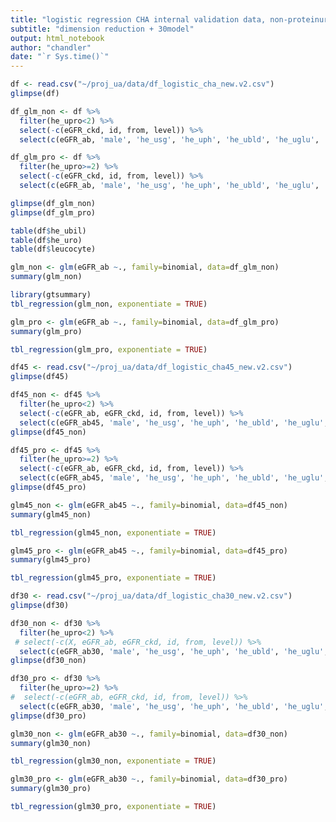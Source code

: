 ```yaml
---
title: "logistic regression CHA internal validation data, non-proteinuria vs proteinuria // real testset and remove duplicated cases and set levels"
subtitle: "dimension reduction + 30model"
output: html_notebook
author: "chandler"
date: "`r Sys.time()`"
---
```



```r
df <- read.csv("~/proj_ua/data/df_logistic_cha_new.v2.csv")
glimpse(df)

df_glm_non <- df %>%
  filter(he_upro<2) %>%
  select(-c(eGFR_ckd, id, from, level)) %>%
  select(c(eGFR_ab, 'male', 'he_usg', 'he_uph', 'he_ubld', 'he_uglu', 'he_upro', 'age'))

df_glm_pro <- df %>%
  filter(he_upro>=2) %>%
  select(-c(eGFR_ckd, id, from, level)) %>%
  select(c(eGFR_ab, 'male', 'he_usg', 'he_uph', 'he_ubld', 'he_uglu', 'he_upro', 'age'))

glimpse(df_glm_non)
glimpse(df_glm_pro)

table(df$he_ubil)
table(df$he_uro)
table(df$leucocyte)
```

```r
glm_non <- glm(eGFR_ab ~., family=binomial, data=df_glm_non)
summary(glm_non)

library(gtsummary)
tbl_regression(glm_non, exponentiate = TRUE)
```
```r
glm_pro <- glm(eGFR_ab ~., family=binomial, data=df_glm_pro)
summary(glm_pro)

tbl_regression(glm_pro, exponentiate = TRUE)
```


```r
df45 <- read.csv("~/proj_ua/data/df_logistic_cha45_new.v2.csv")
glimpse(df45)

df45_non <- df45 %>%
  filter(he_upro<2) %>%
  select(-c(eGFR_ab, eGFR_ckd, id, from, level)) %>%
  select(c(eGFR_ab45, 'male', 'he_usg', 'he_uph', 'he_ubld', 'he_uglu', 'he_upro', 'age'))
glimpse(df45_non)

df45_pro <- df45 %>%
  filter(he_upro>=2) %>%
  select(-c(eGFR_ab, eGFR_ckd, id, from, level)) %>%
  select(c(eGFR_ab45, 'male', 'he_usg', 'he_uph', 'he_ubld', 'he_uglu', 'he_upro', 'age'))
glimpse(df45_pro)
```

```r
glm45_non <- glm(eGFR_ab45 ~., family=binomial, data=df45_non)
summary(glm45_non)

tbl_regression(glm45_non, exponentiate = TRUE)
```

```r
glm45_pro <- glm(eGFR_ab45 ~., family=binomial, data=df45_pro)
summary(glm45_pro)

tbl_regression(glm45_pro, exponentiate = TRUE)
```
```r
df30 <- read.csv("~/proj_ua/data/df_logistic_cha30_new.v2.csv")
glimpse(df30)

df30_non <- df30 %>%
  filter(he_upro<2) %>%
 # select(-c(X, eGFR_ab, eGFR_ckd, id, from, level)) %>%
  select(c(eGFR_ab30, 'male', 'he_usg', 'he_uph', 'he_ubld', 'he_uglu', 'he_upro', 'age'))
glimpse(df30_non)

df30_pro <- df30 %>%
  filter(he_upro>=2) %>%
#  select(-c(eGFR_ab, eGFR_ckd, id, from, level)) %>%
  select(c(eGFR_ab30, 'male', 'he_usg', 'he_uph', 'he_ubld', 'he_uglu', 'he_upro', 'age'))
glimpse(df30_pro)
```
```r
glm30_non <- glm(eGFR_ab30 ~., family=binomial, data=df30_non)
summary(glm30_non)

tbl_regression(glm30_non, exponentiate = TRUE)
```

```r
glm30_pro <- glm(eGFR_ab30 ~., family=binomial, data=df30_pro)
summary(glm30_pro)

tbl_regression(glm30_pro, exponentiate = TRUE)
```